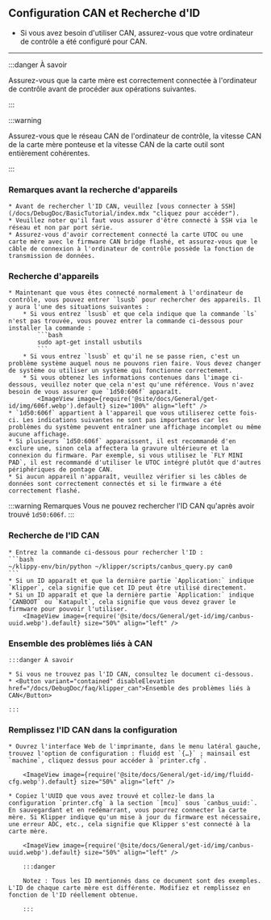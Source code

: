 ## Configuration CAN et Recherche d'ID

* Si vous avez besoin d'utiliser CAN, assurez-vous que votre ordinateur de contrôle a été configuré pour CAN.

----

:::danger À savoir

Assurez-vous que la carte mère est correctement connectée à l'ordinateur de contrôle avant de procéder aux opérations suivantes.

:::


:::warning

Assurez-vous que le réseau CAN de l'ordinateur de contrôle, la vitesse CAN de la carte mère ponteuse et la vitesse CAN de la carte outil sont entièrement cohérentes.

:::

### Remarques avant la recherche d'appareils

    * Avant de rechercher l'ID CAN, veuillez [vous connecter à SSH](/docs/DebugDoc/BasicTutorial/index.mdx "cliquez pour accéder").
    * Veuillez noter qu'il faut vous assurer d'être connecté à SSH via le réseau et non par port série.
    * Assurez-vous d'avoir correctement connecté la carte UTOC ou une carte mère avec le firmware CAN bridge flashé, et assurez-vous que le câble de connexion à l'ordinateur de contrôle possède la fonction de transmission de données.

### Recherche d'appareils

    * Maintenant que vous êtes connecté normalement à l'ordinateur de contrôle, vous pouvez entrer `lsusb` pour rechercher des appareils. Il y aura l'une des situations suivantes :
        * Si vous entrez `lsusb` et que cela indique que la commande `ls` n'est pas trouvée, vous pouvez entrer la commande ci-dessous pour installer la commande :
            ```bash
            sudo apt-get install usbutils
            ```
        * Si vous entrez `lsusb` et qu'il ne se passe rien, c'est un problème système auquel nous ne pouvons rien faire. Vous devez changer de système ou utiliser un système qui fonctionne correctement.
        * Si vous obtenez les informations contenues dans l'image ci-dessous, veuillez noter que cela n'est qu'une référence. Vous n'avez besoin de vous assurer que `1d50:606f` apparaît.
            <ImageView image={require('@site/docs/General/get-id/img/606f.webp').default} size="100%" align="left" />
    * `1d50:606f` appartient à l'appareil que vous utiliserez cette fois-ci. Les indications suivantes ne sont pas importantes car les problèmes du système peuvent entraîner une affichage incomplet ou même aucune affichage.
    * Si plusieurs `1d50:606f` apparaissent, il est recommandé d'en exclure une, sinon cela affectera la gravure ultérieure et la connexion du firmware. Par exemple, si vous utilisez le `FLY MINI PAD`, il est recommandé d'utiliser le UTOC intégré plutôt que d'autres périphériques de pontage CAN.
    * Si aucun appareil n'apparaît, veuillez vérifier si les câbles de données sont correctement connectés et si le firmware a été correctement flashé.

:::warning Remarques
Vous ne pouvez rechercher l'ID CAN qu'après avoir trouvé `1d50:606f`.
:::

### Recherche de l'ID CAN

    * Entrez la commande ci-dessous pour rechercher l'ID :
    ```bash
    ~/klippy-env/bin/python ~/klipper/scripts/canbus_query.py can0
    ```
    * Si un ID apparaît et que la dernière partie `Application:` indique `Klipper`, cela signifie que cet ID peut être utilisé directement.
    * Si un ID apparaît et que la dernière partie `Application:` indique `CANBOOT` ou `Katapult`, cela signifie que vous devez graver le firmware pour pouvoir l'utiliser.
        <ImageView image={require('@site/docs/General/get-id/img/canbus-uuid.webp').default} size="50%" align="left" />


### Ensemble des problèmes liés à CAN

    :::danger À savoir

    * Si vous ne trouvez pas l'ID CAN, consultez le document ci-dessous.
    * <Button variant="contained" disableElevation href="/docs/DebugDoc/faq/klipper_can">Ensemble des problèmes liés à CAN</Button>

    :::

### Remplissez l'ID CAN dans la configuration

    * Ouvrez l'interface Web de l'imprimante, dans le menu latéral gauche, trouvez l'option de configuration : fluidd est `{…}` ; mainsail est `machine`, cliquez dessus pour accéder à `printer.cfg`.

        <ImageView image={require('@site/docs/General/get-id/img/fluidd-cfg.webp').default} size="50%" align="left" />

    * Copiez l'UUID que vous avez trouvé et collez-le dans la configuration `printer.cfg` à la section `[mcu]` sous `canbus_uuid:`. En sauvegardant et en redémarrant, vous pourrez connecter la carte mère. Si Klipper indique qu'un mise à jour du firmware est nécessaire, une erreur ADC, etc., cela signifie que Klipper s'est connecté à la carte mère.

        <ImageView image={require('@site/docs/General/get-id/img/canbus-uuid.webp').default} size="50%" align="left" />

        :::danger

        Notez : Tous les ID mentionnés dans ce document sont des exemples. L'ID de chaque carte mère est différente. Modifiez et remplissez en fonction de l'ID réellement obtenue.

        :::